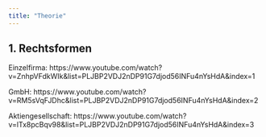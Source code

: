 ```yaml
---
title: "Theorie"
---
```

## 1. Rechtsformen


Einzelfirma:
https://www.youtube.com/watch?v=ZnhpVFdkWIk&list=PLJBP2VDJ2nDP91G7djod56INFu4nYsHdA&index=1

GmbH:
https://www.youtube.com/watch?v=RM5sVqFJDhc&list=PLJBP2VDJ2nDP91G7djod56INFu4nYsHdA&index=2

Aktiengesellschaft:
https://www.youtube.com/watch?v=lTx8pcBqv98&list=PLJBP2VDJ2nDP91G7djod56INFu4nYsHdA&index=3 

